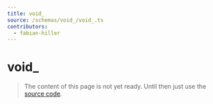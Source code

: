 ```yaml
---
title: void_
source: /schemas/void_/void_.ts
contributors:
  - fabian-hiller
---
```


# void\_

> The content of this page is not yet ready. Until then just use the [source code](https://github.com/fabian-hiller/valibot/blob/main/library/src/schemas/void/void.ts).
